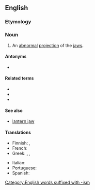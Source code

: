 ==English==
{{wikipedia}}

===Etymology===
{{af|en|pro-|gnatho-|-ism}}

===Noun===
{{en-noun|~}}

# An [[abnormal]] [[projection]] of the [[jaw]]s.

====Antonyms====
* {{l|en|retrognathism}}

====Related terms====
* {{l|en|prognathia}}
* {{l|en|prognathic}}
* {{l|en|prognathous}}

====See also====
* [[lantern jaw]]

====Translations====
{{trans-top|abnormal projection of jaws}}
* Finnish: {{t|fi|prognatia}}, {{t|fi|prognatismi}}
* French: {{t+|fr|prognathisme|f}}
* Greek: {{t+|el|προγναθισμός|m}}, {{t+|el|προγναθία|f}}, {{t+|el|εξωγναθία|f}}
{{trans-mid}}
* Italian: {{t+|it|prognatismo|m}}
* Portuguese: {{t|pt|prognatismo|m}}
* Spanish: {{t+|es|prognatismo|m}}
{{trans-bottom}}

[[Category:English words suffixed with -ism]]